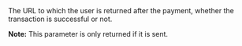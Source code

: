  
<ParamField body="ReturnURL" type="string">  
<MaxLength255Characters />     
The URL to which the user is returned after the payment, whether the transaction is successful or not.

**Note:** This parameter is only returned if it is sent.
</ParamField>